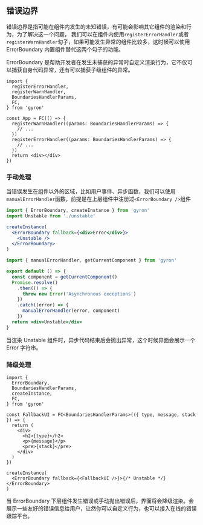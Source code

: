## 错误边界

错误边界是指可能在组件内发生的未知错误，有可能会影响其它组件的渲染和行为，为了解决这一个问题，
我们可以在组件内使用`registerErrorHandler`或者`registerWarnHandler`勾子，如果可能发生异常的组件比较多，这时候可以使用 ErrorBoundary 内置组件替代这两个勾子的功能。

ErrorBoundary 是帮助开发者在发生未捕获的异常时自定义渲染行为，它不仅可以捕获自身代码异常，还有可以捕获子级组件的异常。

```tsx
import {
  registerErrorHandler,
  registerWarnHandler,
  BoundariesHandlerParams,
  FC,
} from 'gyron'

const App = FC(() => {
  registerWarnHandler((params: BoundariesHandlerParams) => {
    // ...
  })
  registerErrorHandler((params: BoundariesHandlerParams) => {
    // ...
  })
  return <div></div>
})
```

### 手动处理

当错误发生在组件以外的区域，比如用户事件、异步函数，我们可以使用`manualErrorHandler`函数，前提是在上层组件中注册过`<ErrorBoundary />`组件

```jsx
import { ErrorBoundary, createInstance } from 'gyron'
import Unstable from './unstable'

createInstance(
  <ErrorBoundary fallback={<div>Error</div>}>
    <Unstable />
  </ErrorBoundary>
)
```

```jsx filename=unstable.jsx
import { manualErrorHandler, getCurrentComponent } from 'gyron'

export default () => {
  const component = getCurrentComponent()
  Promise.resolve()
    .then(() => {
      throw new Error('Asynchronous exceptions')
    })
    .catch((error) => {
      manualErrorHandler(error, component)
    })
  return <div>Unstable</div>
}
```

当渲染 Unstable 组件时，异步代码结束后会抛出异常，这个时候界面会展示一个 Error 字符串。

### 降级处理

```tsx
import {
  ErrorBoundary,
  BoundariesHandlerParams,
  createInstance,
  FC,
} from 'gyron'

const FallbackUI = FC<BoundariesHandlerParams>(({ type, message, stack }) => {
  return (
    <div>
      <h2>{type}</h2>
      <p>{message}</p>
      <pre>{stack}</pre>
    </div>
  )
})

createInstance(
  <ErrorBoundary fallback={<FallbackUI />}>{/* Unstable */}</ErrorBoundary>
)
```

当 ErrorBoundary 下层组件发生错误或手动抛出错误后，界面将会降级渲染。会展示一些友好的错误信息给用户，让然你可以自定义行为，也可以接入在线的错误跟踪平台。
